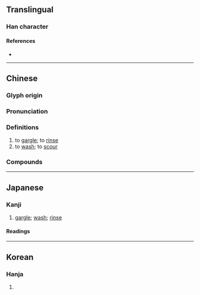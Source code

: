 {{also|}}
{{character info/new}}
==Translingual==

===Han character===
{{Han char|rn=85|rad=水|as=11|sn=14|four=37182|canj=EDLO,XEDLO|ids=⿰氵欶}}

====References====
* {{Han ref|kx=0647.070|dkj=18171|dj=1057.050|hdz=31719.010|uh=6F31|ud=28465|bh=BAA4|bd=47780}}

----

==Chinese==
{{zh-forms|alt=潄}}

===Glyph origin===
{{Han etym}}

===Pronunciation===
{{zh-pron
|m=shù,sòu
|c=sau3,sou3
|h=pfs=
|md=
|mn=qz:sò͘/tw:sóa/tw:sek
|mn-t=sog4/ciu3
|mn-t_note=ciu3 - to brush, brush
|w=
|mc=y
|oc=y
|cat=v
}}

===Definitions===
{{zh-hanzi}}

# to [[gargle]]; to [[rinse]]
# to [[wash]]; to [[scour]]

===Compounds===
{{zh-der|漱口|洗漱|漱洗|漱流|枕石漱流|枕巖漱流|漱石|漱口水|漱口杯|漱玉泉|漱玉|含漱劑|漱盂|漱玉詞|漱流枕石|枕流漱石|漱石枕流|盥漱|飛漱}}

----

==Japanese==

===Kanji===
{{ja-kanji|grade=|rs=水11}}

# [[gargle]]; [[wash]]; [[rinse]]

====Readings====
{{ja-readings
|goon=す
|kanon=そう
|kun=うがい-, すす-ぐ}}

----

==Korean==

===Hanja===
{{ko-hanja|hangeul=수|eumhun=|rv=su|mr=su|y=swu}}

# {{rfdef|ko|sort=水11}}